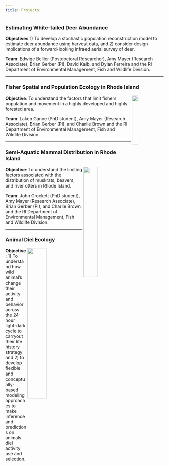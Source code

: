 ```yaml
---
title: Projects
---
```



### Estimating White-tailed Deer Abundance

**Objectives** 1) To develop a stochastic population reconstruction model to estimate deer abundance using harvest data, and 2) consider design implications of a forward-looking infraed aerial survey of deer.

**Team**: Edwige Bellier (Postdoctoral Researcher), Amy Mayer (Research Associate), Brian Gerber (PI), David Kalb, and Dylan Ferreira and the RI Department of Environmental Management, Fish and Wildlife Division.


----

### Fisher Spatial and Population Ecology in Rhode Island

<img align="right" src="fisher.jpg" style="height: 20%; width: 20%; object-fit: contain">

 **Objective**: To understand the factors that limit fishers population and movement in a highly developed and highly forested area.

**Team**: Laken Ganoe (PhD student), Amy Mayer (Research Associate), Brian Gerber (PI), and Charlie Brown and the RI Department of Environmental Management, Fish and Wildlife Division.  


----


### Semi-Aquatic Mammal Distribution in Rhode Island

<img align="right" src="beaver.jpg" style="height: 30%; width: 30%; object-fit: contain">

**Objective**: To understand the limiting factors associated with the distribution of muskrats, beavers, and river otters in Rhode Island.

**Team**: John Crockett (PhD student), Amy Mayer (Research Associate), Brian Gerber (PI), and Charlie Brown and the RI Department of Environmental Management, Fish and Wildlife Division.


----

### Animal Diel Ecology

<img align="right" src="diel.png" style="height: 35%; width: 35%; object-fit: contain">

**Objective**: 1) To understand how wild animal's change their activity and behavior across the 24-hour light-dark cycle to carryout their life history strategy and 2) to develop flexible and conceptually-based modeling approaches to make inference and predictions on animals diel activity use and selection.




